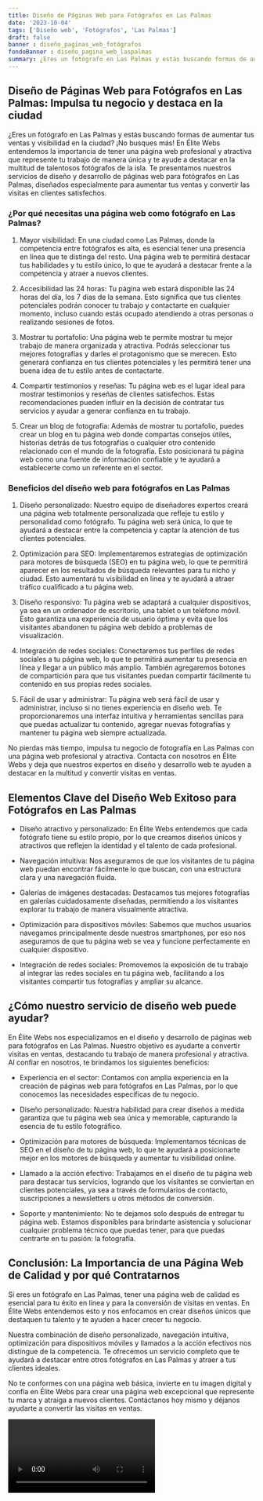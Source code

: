 ```yaml
---
title: Diseño de Páginas Web para Fotógrafos en Las Palmas
date: '2023-10-04'
tags: ['Diseño web', 'Fotógrafos', 'Las Palmas']
draft: false
banner : diseño_paginas_web_fotógrafos
fondoBanner : diseño_pagina_web_laspalmas
summary: ¿Eres un fotógrafo en Las Palmas y estás buscando formas de aumentar tus ventas y visibilidad en la ciudad? ¡No busques más! En Élite Webs entendemos la importancia de tener una página web profesional y atractiva que represente tu trabajo de manera única y te ayude a destacar en la multitud de talentosos fotógrafos de la isla. Te presentamos nuestros servicios de diseño y desarrollo de páginas web para fotógrafos en Las Palmas, diseñados especialmente para aumentar tus ventas y convertir las visitas en clientes satisfechos.
---
```


## Diseño de Páginas Web para Fotógrafos en Las Palmas: Impulsa tu negocio y destaca en la ciudad

¿Eres un fotógrafo en Las Palmas y estás buscando formas de aumentar tus ventas y visibilidad en la ciudad? ¡No busques más! En Élite Webs entendemos la importancia de tener una página web profesional y atractiva que represente tu trabajo de manera única y te ayude a destacar en la multitud de talentosos fotógrafos de la isla. Te presentamos nuestros servicios de diseño y desarrollo de páginas web para fotógrafos en Las Palmas, diseñados especialmente para aumentar tus ventas y convertir las visitas en clientes satisfechos.

### ¿Por qué necesitas una página web como fotógrafo en Las Palmas?

1. Mayor visibilidad: En una ciudad como Las Palmas, donde la competencia entre fotógrafos es alta, es esencial tener una presencia en línea que te distinga del resto. Una página web te permitirá destacar tus habilidades y tu estilo único, lo que te ayudará a destacar frente a la competencia y atraer a nuevos clientes.

2. Accesibilidad las 24 horas: Tu página web estará disponible las 24 horas del día, los 7 días de la semana. Esto significa que tus clientes potenciales podrán conocer tu trabajo y contactarte en cualquier momento, incluso cuando estás ocupado atendiendo a otras personas o realizando sesiones de fotos.

3. Mostrar tu portafolio: Una página web te permite mostrar tu mejor trabajo de manera organizada y atractiva. Podrás seleccionar tus mejores fotografías y darles el protagonismo que se merecen. Esto generará confianza en tus clientes potenciales y les permitirá tener una buena idea de tu estilo antes de contactarte.

4. Compartir testimonios y reseñas: Tu página web es el lugar ideal para mostrar testimonios y reseñas de clientes satisfechos. Estas recomendaciones pueden influir en la decisión de contratar tus servicios y ayudar a generar confianza en tu trabajo.

5. Crear un blog de fotografía: Además de mostrar tu portafolio, puedes crear un blog en tu página web donde compartas consejos útiles, historias detrás de tus fotografías o cualquier otro contenido relacionado con el mundo de la fotografía. Esto posicionará tu página web como una fuente de información confiable y te ayudará a establecerte como un referente en el sector.

### Beneficios del diseño web para fotógrafos en Las Palmas

1. Diseño personalizado: Nuestro equipo de diseñadores expertos creará una página web totalmente personalizada que refleje tu estilo y personalidad como fotógrafo. Tu página web será única, lo que te ayudará a destacar entre la competencia y captar la atención de tus clientes potenciales.

2. Optimización para SEO: Implementaremos estrategias de optimización para motores de búsqueda (SEO) en tu página web, lo que te permitirá aparecer en los resultados de búsqueda relevantes para tu nicho y ciudad. Esto aumentará tu visibilidad en línea y te ayudará a atraer tráfico cualificado a tu página web.

3. Diseño responsivo: Tu página web se adaptará a cualquier dispositivos, ya sea en un ordenador de escritorio, una tablet o un teléfono móvil. Esto garantiza una experiencia de usuario óptima y evita que los visitantes abandonen tu página web debido a problemas de visualización.

4. Integración de redes sociales: Conectaremos tus perfiles de redes sociales a tu página web, lo que te permitirá aumentar tu presencia en línea y llegar a un público más amplio. También agregaremos botones de compartición para que tus visitantes puedan compartir fácilmente tu contenido en sus propias redes sociales.

5. Fácil de usar y administrar: Tu página web será fácil de usar y administrar, incluso si no tienes experiencia en diseño web. Te proporcionaremos una interfaz intuitiva y herramientas sencillas para que puedas actualizar tu contenido, agregar nuevas fotografías y mantener tu página web siempre actualizada.

No pierdas más tiempo, impulsa tu negocio de fotografía en Las Palmas con una página web profesional y atractiva. Contacta con nosotros en Élite Webs y deja que nuestros expertos en diseño y desarrollo web te ayuden a destacar en la multitud y convertir visitas en ventas.

<GifSeo />

<Cta />

## Elementos Clave del Diseño Web Exitoso para Fotógrafos en Las Palmas

- Diseño atractivo y personalizado: En Élite Webs entendemos que cada fotógrafo tiene su estilo propio, por lo que creamos diseños únicos y atractivos que reflejen la identidad y el talento de cada profesional.

- Navegación intuitiva: Nos aseguramos de que los visitantes de tu página web puedan encontrar fácilmente lo que buscan, con una estructura clara y una navegación fluida.

- Galerías de imágenes destacadas: Destacamos tus mejores fotografías en galerías cuidadosamente diseñadas, permitiendo a los visitantes explorar tu trabajo de manera visualmente atractiva.

- Optimización para dispositivos móviles: Sabemos que muchos usuarios navegamos principalmente desde nuestros smartphones, por eso nos aseguramos de que tu página web se vea y funcione perfectamente en cualquier dispositivo.

- Integración de redes sociales: Promovemos la exposición de tu trabajo al integrar las redes sociales en tu página web, facilitando a los visitantes compartir tus fotografías y ampliar su alcance.

## ¿Cómo nuestro servicio de diseño web puede ayudar?

En Élite Webs nos especializamos en el diseño y desarrollo de páginas web para fotógrafos en Las Palmas. Nuestro objetivo es ayudarte a convertir visitas en ventas, destacando tu trabajo de manera profesional y atractiva. Al confiar en nosotros, te brindamos los siguientes beneficios:

- Experiencia en el sector: Contamos con amplia experiencia en la creación de páginas web para fotógrafos en Las Palmas, por lo que conocemos las necesidades específicas de tu negocio.

- Diseño personalizado: Nuestra habilidad para crear diseños a medida garantiza que tu página web sea única y memorable, capturando la esencia de tu estilo fotográfico.

- Optimización para motores de búsqueda: Implementamos técnicas de SEO en el diseño de tu página web, lo que te ayudará a posicionarte mejor en los motores de búsqueda y aumentar tu visibilidad online.

- Llamado a la acción efectivo: Trabajamos en el diseño de tu página web para destacar tus servicios, logrando que los visitantes se conviertan en clientes potenciales, ya sea a través de formularios de contacto, suscripciones a newsletters u otros métodos de conversión.

- Soporte y mantenimiento: No te dejamos solo después de entregar tu página web. Estamos disponibles para brindarte asistencia y solucionar cualquier problema técnico que puedas tener, para que puedas centrarte en tu pasión: la fotografía.

## Conclusión: La Importancia de una Página Web de Calidad y por qué Contratarnos

Si eres un fotógrafo en Las Palmas, tener una página web de calidad es esencial para tu éxito en línea y para la conversión de visitas en ventas. En Élite Webs entendemos esto y nos enfocamos en crear diseños únicos que destaquen tu talento y te ayuden a hacer crecer tu negocio.

Nuestra combinación de diseño personalizado, navegación intuitiva, optimización para dispositivos móviles y llamados a la acción efectivos nos distingue de la competencia. Te ofrecemos un servicio completo que te ayudará a destacar entre otros fotógrafos en Las Palmas y atraer a tus clientes ideales.

No te conformes con una página web básica, invierte en tu imagen digital y confía en Élite Webs para crear una página web excepcional que represente tu marca y atraiga a nuevos clientes. Contáctanos hoy mismo y déjanos ayudarte a convertir las visitas en ventas.

<Video />

<CtaBot job='Fotógrafos' city='Las Palmas'/>

<Gmaps query='Las Palmas+españa+maps' />